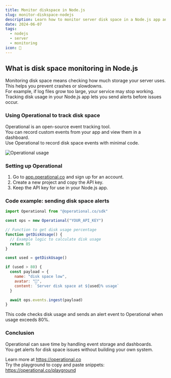 ```yaml
---
title: Monitor diskspace in Node.js
slug: monitor-diskspace-nodejs
description: Learn how to monitor server disk space in a Node.js app and send alerts using Operational for proactive issue management.
date: 2024-06-07
tags:
  - nodejs
  - server
  - monitoring
icon: 💾
---
```


## What is disk space monitoring in Node.js

Monitoring disk space means checking how much storage your server uses.  
This helps you prevent crashes or slowdowns.  
For example, if log files grow too large, your service may stop working.  
Tracking disk usage in your Node.js app lets you send alerts before issues occur.

### Using Operational to track disk space

Operational is an open-source event tracking tool.  
You can record custom events from your app and view them in a dashboard.  
Use Operational to record disk space events with minimal code.

![Operational usage](https://operational.co/images/misc/ops-usage.jpg)

### Setting up Operational

1. Go to [app.operational.co](https://app.operational.co) and sign up for an account.  
2. Create a new project and copy the API key.  
3. Keep the API key for use in your Node.js app.

### Code example: sending disk space alerts

```javascript
import Operational from "@operational.co/sdk"

const ops = new Operational("YOUR_API_KEY")

// Function to get disk usage percentage
function getDiskUsage() {
  // Example logic to calculate disk usage
  return 85
}

const used = getDiskUsage()

if (used > 80) {
  const payload = {
    name: "disk space low",
    avatar: "💾",
    content: `Server disk space at ${used}% usage`
  }

  await ops.events.ingest(payload)
}
```

This code checks disk usage and sends an alert event to Operational when usage exceeds 80%.

### Conclusion

Operational can save time by handling event storage and dashboards.  
You get alerts for disk space issues without building your own system.  

Learn more at https://operational.co  
Try the playground to copy and paste snippets: https://operational.co/playground